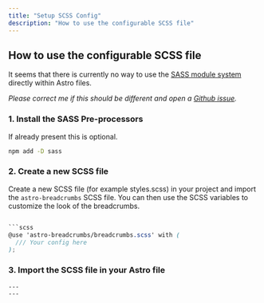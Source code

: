 ```yaml
---
title: "Setup SCSS Config"
description: "How to use the configurable SCSS file"
---
```


## How to use the configurable SCSS file

It seems that there is currently no way to use the [SASS module system](https://sass-lang.com/documentation/modules) directly within Astro files.

*Please correct me if this should be different and open a [Github issue](https://github.com/felix-berlin/astro-breadcrumbs/issues).*

### 1. Install the SASS Pre-processors

If already present this is optional.

```bash
npm add -D sass
```

### 2. Create a new SCSS file

Create a new SCSS file (for example styles.scss) in your project and import the `astro-breadcrumbs` SCSS file. You can then use the SCSS variables to customize the look of the breadcrumbs.

```scss

```scss
@use 'astro-breadcrumbs/breadcrumbs.scss' with (
  /// Your config here
);
```

### 3. Import the SCSS file in your Astro file

```astro
---
---
```


